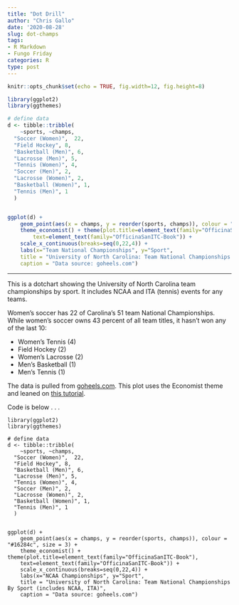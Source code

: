 ```yaml
---
title: "Dot Drill"
author: "Chris Gallo"
date: '2020-08-28'
slug: dot-champs
tags:
- R Markdown
- Fungo Friday
categories: R
type: post
---
```


```r
knitr::opts_chunk$set(echo = TRUE, fig.width=12, fig.height=8)
```

```r
library(ggplot2)
library(ggthemes)

# define data
d <- tibble::tribble(
    ~sports, ~champs,
  "Soccer (Women)",  22, 
  "Field Hockey", 8, 
  "Basketball (Men)", 6, 
  "Lacrosse (Men)", 5,
  "Tennis (Women)", 4,
  "Soccer (Men)", 2,
  "Lacrosse (Women)", 2,
  "Basketball (Women)", 1,
  "Tennis (Men)", 1
  )


ggplot(d) +
    geom_point(aes(x = champs, y = reorder(sports, champs)), colour = "#16284c", size = 3) +  
    theme_economist() + theme(plot.title=element_text(family="OfficinaSanITC-Book"),
        text=element_text(family="OfficinaSanITC-Book")) +
    scale_x_continuous(breaks=seq(0,22,4)) +
    labs(x="Team National Championships", y="Sport", 
    title = "University of North Carolina: Team National Championships By Sport (includes NCAA, ITA)",
    caption = "Data source: goheels.com")
```
---

This is a dotchart showing the University of North Carolina team championships by sport. It includes NCAA and ITA (tennis) events for any teams. 

Women's soccer has 22 of Carolina's 51 team National Championships. While women's soccer owns 43 percent of all team titles, it hasn't won any of the last 10: 

- Women's Tennis (4)
- Field Hockey (2)
- Women's Lacrosse (2)
- Men's Basketball (1)
- Men's Tennis (1)

The data is pulled from [goheels.com](https://goheels.com/news/2015/6/10/205473190.aspx). This plot uses the Economist theme and leaned on [this tutorial](https://ggplot2.tidyverse.org/reference/geom_point.html). 

Code is below . . .

```
library(ggplot2)
library(ggthemes)

# define data
d <- tibble::tribble(
    ~sports, ~champs,
  "Soccer (Women)",  22, 
  "Field Hockey", 8, 
  "Basketball (Men)", 6, 
  "Lacrosse (Men)", 5,
  "Tennis (Women)", 4,
  "Soccer (Men)", 2,
  "Lacrosse (Women)", 2,
  "Basketball (Women)", 1,
  "Tennis (Men)", 1
  )


ggplot(d) +
    geom_point(aes(x = champs, y = reorder(sports, champs)), colour = "#16284c", size = 3) +  
    theme_economist() + theme(plot.title=element_text(family="OfficinaSanITC-Book"),
    text=element_text(family="OfficinaSanITC-Book")) +
    scale_x_continuous(breaks=seq(0,22,4)) +
    labs(x="NCAA Championships", y="Sport", 
    title = "University of North Carolina: Team National Championships By Sport (includes NCAA, ITA)",
    caption = "Data source: goheels.com")
```
